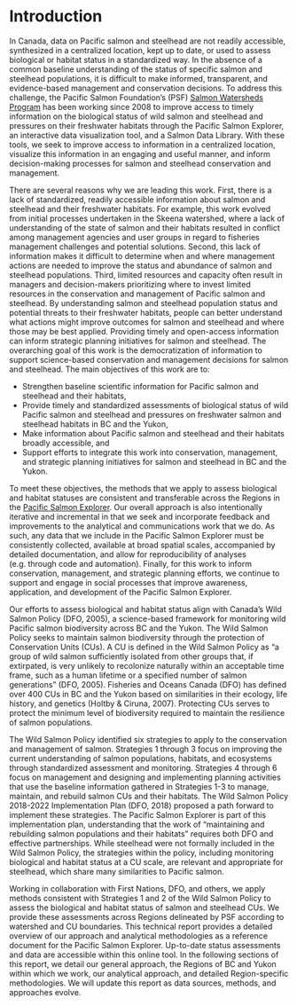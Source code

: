 # Introduction

In Canada, data on Pacific salmon and steelhead are not readily accessible, synthesized in a centralized location, kept up to date, or used to assess biological or habitat status in a standardized way. In the absence of a common baseline understanding of the status of specific salmon and steelhead populations, it is difficult to make informed, transparent, and evidence-based management and conservation decisions. To address this challenge, the Pacific Salmon Foundation’s (PSF) [Salmon Watersheds Program](https://www.salmonwatersheds.ca) has been working since 2008 to improve access to timely information on the biological status of wild salmon and steelhead and pressures on their freshwater habitats through the Pacific Salmon Explorer, an interactive data visualization tool, and a Salmon Data Library. With these tools, we seek to improve access to information in a centralized location, visualize this information in an engaging and useful manner, and inform decision-making processes for salmon and steelhead conservation and management.

There are several reasons why we are leading this work. First, there is a lack of standardized, readily accessible information about salmon and steelhead and their freshwater habitats. For example, this work evolved from initial processes undertaken in the Skeena watershed, where a lack of understanding of the state of salmon and their habitats resulted in conflict among management agencies and user groups in regard to fisheries management challenges and potential solutions. Second, this lack of information makes it difficult to determine when and where management actions are needed to improve the status and abundance of salmon and steelhead populations. Third, limited resources and capacity often result in managers and decision-makers prioritizing where to invest limited resources in the conservation and management of Pacific salmon and steelhead. By understanding salmon and steelhead population status and potential threats to their freshwater habitats, people can better understand what actions might improve outcomes for salmon and steelhead and where those may be best applied. Providing timely and open-access information can inform strategic planning initiatives for salmon and steelhead. 
The overarching goal of this work is the democratization of information to support science-based conservation and management decisions for salmon and steelhead. The main objectives of this work are to: 

* Strengthen baseline scientific information for Pacific salmon and steelhead and their habitats,
* Provide timely and standardized assessments of biological status of wild Pacific salmon and steelhead and pressures on freshwater salmon and steelhead habitats in BC and the Yukon,
* Make information about Pacific salmon and steelhead and their habitats broadly accessible, and
* Support efforts to integrate this work into conservation, management, and strategic planning initiatives for salmon and steelhead in BC and the Yukon. 

To meet these objectives, the methods that we apply to assess biological and habitat statuses are consistent and transferable across the Regions in the [Pacific Salmon Explorer](https://www.salmonexplorer.ca). Our overall approach is also intentionally iterative and incremental in that we seek and incorporate feedback and improvements to the analytical and communications work that we do. As such, any data that we include in the Pacific Salmon Explorer must be consistently collected, available at broad spatial scales, accompanied by detailed documentation, and allow for reproducibility of analyses (e.g. through code and automation). Finally, for this work to inform conservation, management, and strategic planning efforts, we continue to support and engage in social processes that improve awareness, application, and development of the Pacific Salmon Explorer.

Our efforts to assess biological and habitat status align with Canada’s Wild Salmon Policy (DFO, 2005), a science-based framework for monitoring wild Pacific salmon biodiversity across BC and the Yukon. The Wild Salmon Policy seeks to maintain salmon biodiversity through the protection of Conservation Units (CUs). A CU is defined in the Wild Salmon Policy as "a group of wild salmon sufficiently isolated from other groups that, if extirpated, is very unlikely to recolonize naturally within an acceptable time frame, such as a human lifetime or a specified number of salmon generations" (DFO, 2005). Fisheries and Oceans Canada (DFO) has defined over 400 CUs in BC and the Yukon based on similarities in their ecology, life history, and genetics (Holtby & Ciruna, 2007). Protecting CUs serves to protect the minimum level of biodiversity required to maintain the resilience of salmon populations.

The Wild Salmon Policy identified six strategies to apply to the conservation and management of salmon. Strategies 1 through 3 focus on improving the current understanding of salmon populations, habitats, and ecosystems through standardized assessment and monitoring. Strategies 4 through 6 focus on management and designing and implementing planning activities that use the baseline information gathered in Strategies 1-3 to manage, maintain, and rebuild salmon CUs and their habitats. The Wild Salmon Policy 2018-2022 Implementation Plan (DFO, 2018) proposed a path forward to implement these strategies. The Pacific Salmon Explorer is part of this implementation plan, understanding that the work of “maintaining and rebuilding salmon populations and their habitats” requires both DFO and effective partnerships. While steelhead were not formally included in the Wild Salmon Policy, the strategies within the policy, including monitoring biological and habitat status at a CU scale, are relevant and appropriate for steelhead, which share many similarities to Pacific salmon. 

Working in collaboration with First Nations, DFO, and others, we apply methods consistent with Strategies 1 and 2 of the Wild Salmon Policy to assess the biological and habitat status of salmon and steelhead CUs. We provide these assessments across Regions delineated by PSF according to watershed and CU boundaries. This technical report provides a detailed overview of our approach and analytical methodologies as a reference document for the Pacific Salmon Explorer. Up-to-date status assessments and data are accessible within this online tool. In the following sections of this report, we detail our general approach, the Regions of BC and Yukon within which we work, our analytical approach, and detailed Region-specific methodologies. We will update this report as data sources, methods, and approaches evolve.  
